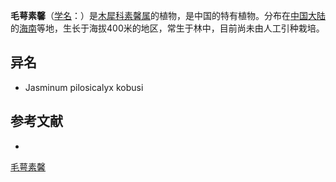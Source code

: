 {{Speciesbox
| name = 毛萼素馨
| status = 
| status_system = 
| image =
| genus = Jasminum
| species = pilosicalyx
| authority = Kobuski
}}

'''毛萼素馨'''（[[学名|学名]]：{{lang|la|''Jasminum pilosicalyx''}}）是[[木犀科|木犀科]][[素馨属|素馨属]]的植物，是中国的特有植物。分布在[[中国大陆|中国大陆]]的[[海南|海南]]等地，生长于海拔400米的地区，常生于林中，目前尚未由人工引种栽培。

== 异名 ==
* Jasminum pilosicalyx kobusi

== 参考文献 ==
<div class="references-small">
* {{cite web| url =http://www.bioinfo.cn/db05/KmzwSpecies.php?action=view&id=13981| title =毛萼素馨| work =《中国高等植物数据库全库》| publisher =中国科学院微生物研究所| author =昆明植物研究所| accessdate =2009-02-24| deadurl =yes| archiveurl =https://web.archive.org/web/20160305005636/http://www.bioinfo.cn/db05/KmzwSpecies.php?action=view&id=13981| archivedate =2016-03-05}}
</div>
{{Taxonbar|from=Q15227882}}

[[Category:素馨属|毛萼素馨]]


{{植物小作品}}